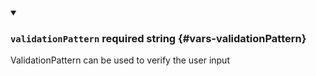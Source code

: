 
<details className="config-field" data-expandable="false" open>
<summary>

### `validationPattern` <span class="config-field-required" data-required="false">required</span> <span class="config-field-type">string</span> <span class="config-field-default"></span> <span class="config-field-enum"></span> {#vars-validationPattern}

ValidationPattern can be used to verify the user input

</summary>



</details>
